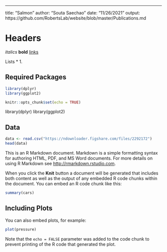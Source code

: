 ---
title: "Salmon"
author: "Souta Saechao"
date: "11/26/2021"
output: https://github.com/RobertsLab/website/blob/master/Publications.md

# Headers
*italics*
**bold**
[links](https://github.com/RobertsLab/website/blob/master/Publications.md)

Lists
*
1.

## Required Packages

```r
library(dplyr)
library(ggplot2)
```

```r
knitr::opts_chunk$set(echo = TRUE)
```

library(dplyr)
library(ggplot2)

## Data

```r
data <- read.csv("https://ndownloader.figshare.com/files/2292172")
head(data)
```



This is an R Markdown document. Markdown is a simple formatting syntax for authoring HTML, PDF, and MS Word documents. For more details on using R Markdown see <http://rmarkdown.rstudio.com>.

When you click the **Knit** button a document will be generated that includes both content as well as the output of any embedded R code chunks within the document. You can embed an R code chunk like this:

```r
summary(cars)
```

## Including Plots

You can also embed plots, for example:

```r
plot(pressure)
```

Note that the `echo = FALSE` parameter was added to the code chunk to prevent printing of the R code that generated the plot.
